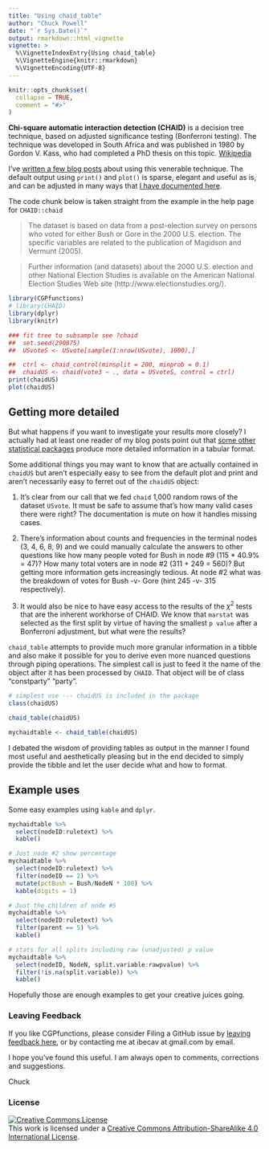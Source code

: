 ```yaml
---
title: "Using chaid_table"
author: "Chuck Powell"
date: "`r Sys.Date()`"
output: rmarkdown::html_vignette
vignette: >
  %\VignetteIndexEntry{Using chaid_table}
  %\VignetteEngine{knitr::rmarkdown}
  %\VignetteEncoding{UTF-8}
---
```


```r
knitr::opts_chunk$set(
  collapse = TRUE,
  comment = "#>"
)
```

**Chi-square automatic interaction detection (CHAID)** is a decision tree
technique, based on adjusted significance testing (Bonferroni testing). The
technique was developed in South Africa and was published in 1980 by Gordon V.
Kass, who had completed a PhD thesis on this topic. [Wikipedia](https://en.wikipedia.org/wiki/Chi-square_automatic_interaction_detection) 

I've [written a few blog posts](https://ibecav.netlify.com/tags/chaid/) about
using this venerable technique. The default output using `print()` and `plot()`
is sparse, elegant and useful as is, and can be adjusted in many ways that [I
have documented here](https://ibecav.github.io/chaidtutor1/).

The code chunk below is taken straight from the example in the help page for
`CHAID::chaid`

> The dataset is based on data from a post-election survey on persons who voted for either Bush or Gore in the 2000 U.S. election. The specific variables are related to the publication of Magidson and Vermunt (2005).

> Further information (and datasets) about the 2000 U.S. election and other National Election Studies is available on the American National Election Studies Web site (http://www.electionstudies.org/).


```r
library(CGPfunctions)
# library(CHAID)
library(dplyr)
library(knitr)

### fit tree to subsample see ?chaid
##  set.seed(290875)
##  USvoteS <- USvote[sample(1:nrow(USvote), 1000),]

##  ctrl <- chaid_control(minsplit = 200, minprob = 0.1)
##  chaidUS <- chaid(vote3 ~ ., data = USvoteS, control = ctrl)
print(chaidUS) 
plot(chaidUS)
```

## Getting more detailed

But what happens if you want to investigate your results more closely? I
actually had at least one reader of my blog posts point out that [some other
statistical
packages](https://www.ibm.com/support/knowledgecenter/en/SSLVMB_23.0.0/spss/tutorials/tree_credit_treetable.html#tree_credit_treetable)
produce more detailed information in a tabular format.

Some additional things you may want to know that are actually contained in
`chaidUS` but aren't especially easy to see from the default plot and print and
aren't necessarily easy to ferret out of the `chaidUS` object:

1. It's clear from our call that we fed `chaid` 1,000 random rows of the
   dataset `USvote`. It must be safe to assume that's how many valid cases there were
   right?  The documentation is mute on how it handles missing cases.

2. There's information about counts and frequencies in the terminal nodes (3, 4,
   6, 8, 9) and we could manually calculate the answers to other questions like
   how many people voted for Bush in node #9 (115 * 40.9% = 47)? How many total
   voters are in node #2 (311 + 249 = 560)? But getting more information gets
   increasingly tedious. At node #2 what was the breakdown of votes for Bush -v-
   Gore (hint 245 -v- 315 respectively).

3. It would also be nice to have easy access to the results of the $\chi^2$
   tests that are the inherent workhorse of CHAID. We know that `marstat` was
   selected as the first split by virtue of having the smallest `p value` after
   a Bonferroni adjustment, but what were the results?

`chaid_table` attempts to provide much more granular information in a tibble and
also make it possible for you to derive even more nuanced questions through
piping operations. The simplest call is just to feed it the name of the object
after it has been processed by `CHAID`. That object will be of class
"constparty" "party".

```r
# simplest use --- chaidUS is included in the package
class(chaidUS)

chaid_table(chaidUS)

mychaidtable <- chaid_table(chaidUS)
```

I debated the wisdom of providing tables as output in the manner I found most
useful and aesthetically pleasing but in the end decided to simply provide the
tibble and let the user decide what and how to format.

## Example uses

Some easy examples using `kable` and `dplyr`.

```r
mychaidtable %>% 
  select(nodeID:ruletext) %>% 
  kable()

# Just node #2 show percentage
mychaidtable %>% 
  select(nodeID:ruletext) %>% 
  filter(nodeID == 2) %>% 
  mutate(pctBush = Bush/NodeN * 100) %>%
  kable(digits = 1)

# Just the children of node #5
mychaidtable %>% 
  select(nodeID:ruletext) %>% 
  filter(parent == 5) %>% 
  kable()

# stats for all splits including raw (unadjusted) p value
mychaidtable %>% 
  select(nodeID, NodeN, split.variable:rawpvalue) %>% 
  filter(!is.na(split.variable)) %>% 
  kable()

```

Hopefully those are enough examples to get your creative juices going.

### Leaving Feedback
If you like CGPfunctions, please consider Filing a GitHub issue by [leaving
feedback here](https://github.com/ibecav/CGPfunctions/issues), or by contacting
me at ibecav at gmail.com by email.

I hope you've found this useful. I am always open to comments, corrections and
suggestions.

Chuck 

### License
<a rel="license" href="http://creativecommons.org/licenses/by-sa/4.0/"><img alt="Creative Commons License" style="border-width:0" src="https://i.creativecommons.org/l/by-sa/4.0/88x31.png" /></a><br />This work is licensed under a <a rel="license" href="http://creativecommons.org/licenses/by-sa/4.0/">Creative Commons Attribution-ShareAlike 4.0 International License</a>.

